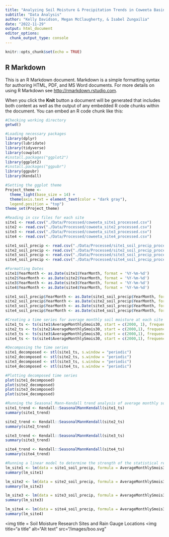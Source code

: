 ```yaml
---
title: "Analyzing Soil Moisture & Precipitation Trends in Coweeta Basin LTER Site"
subtitle: "Data Analysis"
author: "Kelly Davidson, Megan McClaugherty, & Isabel Zungailia"
date: "2022-11-29"
output: html_document
editor_options: 
  chunk_output_type: console
---
```


```r
knitr::opts_chunk$set(echo = TRUE)
```

## R Markdown

This is an R Markdown document. Markdown is a simple formatting syntax for authoring HTML, PDF, and MS Word documents. For more details on using R Markdown see <http://rmarkdown.rstudio.com>.

When you click the **Knit** button a document will be generated that includes both content as well as the output of any embedded R code chunks within the document. You can embed an R code chunk like this:

```r
#Checking working directory
getwd()

#Loading necessary packages
library(dplyr)
library(lubridate)
library(tidyverse)
library(cowplot)
#install.packages("ggplot2")
library(ggplot2)
#install.packages("ggpubr")
library(ggpubr)
library(Kendall)

#Setting the ggplot theme
Project_theme <-
  theme_light(base_size = 14) +
  theme(axis.text = element_text(color = "dark gray"), 
  legend.position = "top")
theme_set(Project_theme)

```

```r
#Reading in csv files for each site
site1 <- read.csv("./Data/Processed/coweeta_site1_processed.csv")
site2 <- read.csv("./Data/Processed/coweeta_site2_processed.csv")
site3 <- read.csv("./Data/Processed/coweeta_site3_processed.csv")
site4 <- read.csv("./Data/Processed/coweeta_site4_processed.csv")

site1_soil_precip <- read.csv("./Data/Processed/site1_soil_precip_processed.csv")
site2_soil_precip <- read.csv("./Data/Processed/site2_soil_precip_processed.csv")
site3_soil_precip <- read.csv("./Data/Processed/site3_soil_precip_processed.csv")
site4_soil_precip <- read.csv("./Data/Processed/site4_soil_precip_processed.csv")

```

```r
#Formatting Dates
site1$YearMonth <- as.Date(site1$YearMonth, format = '%Y-%m-%d')
site2$YearMonth <- as.Date(site2$YearMonth, format = '%Y-%m-%d')
site3$YearMonth <- as.Date(site3$YearMonth, format = '%Y-%m-%d')
site4$YearMonth <- as.Date(site4$YearMonth, format = '%Y-%m-%d')

site1_soil_precip$YearMonth <- as.Date(site1_soil_precip$YearMonth, format = '%Y-%m-%d')
site2_soil_precip$YearMonth <- as.Date(site2_soil_precip$YearMonth, format = '%Y-%m-%d')
site3_soil_precip$YearMonth <- as.Date(site3_soil_precip$YearMonth, format = '%Y-%m-%d')
site4_soil_precip$YearMonth <- as.Date(site4_soil_precip$YearMonth, format = '%Y-%m-%d')

```

```r
#Creating a time series for average monthly soil moisture at each site
site1_ts <- ts(site1$AverageMonthlySmois30, start = c(2000, 1), frequency = 12)
site2_ts <- ts(site2$AverageMonthlySmois30, start = c(2000,1), frequency = 12)
site3_ts <- ts(site3$AverageMonthlySmois30, start = c(2000,1), frequency = 12)
site4_ts <- ts(site4$AverageMonthlySmois30, start = c(2000,1), frequency = 12)

#Decomposing the time series
site1_decomposed <- stl(site1_ts, s.window = "periodic")
site2_decomposed <- stl(site2_ts, s.window = "periodic")
site3_decomposed <- stl(site3_ts, s.window = "periodic")
site4_decomposed <- stl(site4_ts, s.window = "periodic")

#Plotting decomposed time series
plot(site1_decomposed)
plot(site2_decomposed)
plot(site3_decomposed)
plot(site4_decomposed)

```

```r
#Running the Seasonal Mann-Kendall trend analysis of average monthly soil moisture
site1_trend <- Kendall::SeasonalMannKendall(site1_ts)
summary(site1_trend)

site2_trend <- Kendall::SeasonalMannKendall(site2_ts)
summary(site2_trend)

site3_trend <- Kendall::SeasonalMannKendall(site3_ts)
summary(site3_trend)

site4_trend <- Kendall::SeasonalMannKendall(site4_ts)
summary(site4_trend)

```

```r
#Running a linear model to determine the strength of the statistical relationship between precipitation and soil moisture
lm_site1 <- lm(data = site1_soil_precip, formula = AverageMonthlySmois30 ~ AverageMonthlyPrecip)
summary(lm_site1)

lm_site2 <- lm(data = site2_soil_precip, formula = AverageMonthlySmois30 ~ AverageMonthlyPrecip)
summary(lm_site2)

lm_site3 <- lm(data = site3_soil_precip, formula = AverageMonthlySmois30 ~ AverageMonthlyPrecip)
summary(lm_site3)

lm_site4 <- lm(data = site4_soil_precip, formula = AverageMonthlySmois30 ~ AverageMonthlyPrecip)
summary(lm_site4)

```





<img title = Soil Moisture Research Sites and Rain Gauge Locations
<img title="a title" alt="Alt text" src="/images/boo.svg"




